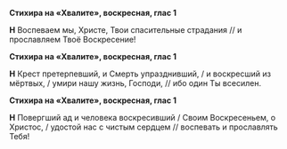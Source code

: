 **Стихира на «Хвалите», воскресная, глас 1**

**Н** Воспеваем мы, Христе, Твои спасительные страдания // и прославляем Твоё Воскресение!

**Стихира на «Хвалите», воскресная, глас 1**

**Н** Крест претерпевший, и Смерть упразднивший, / и воскресший из мёртвых, / умири нашу жизнь, Господи, // ибо один Ты всесилен.

**Стихира на «Хвалите», воскресная, глас 1**

**Н** Повергший ад и человека воскресивший / Своим Воскресеньем, о Христос, / удостой нас с чистым сердцем // воспевать и прославлять Тебя!

